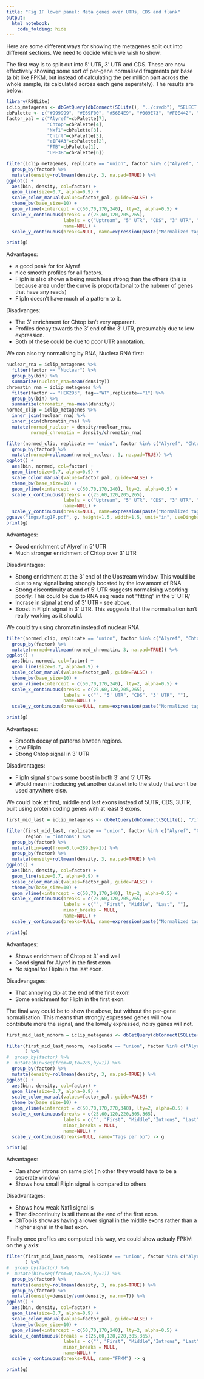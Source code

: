 ```yaml
---
title: "Fig 1F lower panel: Meta genes over UTRs, CDS and flank"
output: 
  html_notebook:
    code_folding: hide
---
```


Here are some different ways for showing the metagenes split out into different sections. We need to decide which we wish to show.

The first way is to split out into 5' UTR, 3' UTR and CDS. These are now effectively showing some sort of per-gene normalised fragments per base (a bit like FPKM, but instead of calculating the per million part across the whole sample, its calculated across each gene seperately).
The results are below:
```r
library(RSQLite)
iclip_metagenes <- dbGetQuery(dbConnect(SQLite(), "../csvdb"), "SELECT * FROM iclip_utrprofiles")
cbPalette <- c("#999999", "#E69F00", "#56B4E9", "#009E73", "#F0E442", "#0072B2", "#D55E00", "#CC79A7")
factor_pal = c("Alyref"=cbPalette[7],
               "Chtop"=cbPalette[4],
               "Nxf1"=cbPalette[8],
               "Cntrl"=cbPalette[3],
               "eIF4A3"=cbPalette[2],
               "PTB"=cbPalette[1],
               "UPF3B"=cbPalette[6])
```


```r
filter(iclip_metagenes, replicate == "union", factor %in% c("Alyref", "Chtop", "Nxf1", "FlipIn")) %>%
  group_by(factor) %>%
  mutate(density=rollmean(density, 3, na.pad=TRUE)) %>%
ggplot() +
  aes(bin, density, col=factor) +
  geom_line(size=0.7, alpha=0.9) + 
  scale_color_manual(values=factor_pal, guide=FALSE) +
  theme_bw(base_size=10) +
  geom_vline(xintercept = c(50,70,170,240), lty=2, alpha=0.5) +
  scale_x_continuous(breaks = c(25,60,120,205,265),
                     labels = c("Uptream", "5' UTR", "CDS", "3' UTR", "Downtream"),
                     name=NULL) +
  scale_y_continuous(breaks=NULL, name=expression(paste("Normalized tags ",bp^{-1}))) -> g

print(g)
```

Advantages:

 * a good peak for for Alyref 
 * nice smooth profiles for all factors. 
 * FlipIn is also shown a being much less strong than the others (this is because area under the curve is proportaitonal to the nubmer of genes that
have any reads)
 * FlipIn doesn't have much of a pattern to it. 
 
Disadvanges:

 * The 3' enrichment for Chtop isn't very apparent.
 * Profiles decay towards the 3' end of the 3' UTR, presumably due to low expression.
 * Both of these could be due to poor UTR annotation.


We can also try normalising by RNA, Nuclera RNA first:

```r
nuclear_rna = iclip_metagenes %>%
  filter(factor == "Nuclear") %>%
  group_by(bin) %>%
  summarize(nuclear_rna=mean(density))
chromatin_rna = iclip_metagenes %>%
  filter(factor == "HEK293", tag=="WT",replicate=="1") %>%
  group_by(bin) %>%
  summarize(chromatin_rna=mean(density))
normed_clip = iclip_metagenes %>%
  inner_join(nuclear_rna) %>% 
  inner_join(chromatin_rna) %>%
  mutate(normed_nuclear = density/nuclear_rna,
         normed_chromatin = density/chromatin_rna)
```

```r
filter(normed_clip, replicate == "union", factor %in% c("Alyref", "Chtop", "Nxf1", "FlipIn")) %>%
  group_by(factor) %>%
  mutate(normed=rollmean(normed_nuclear, 3, na.pad=TRUE)) %>%
ggplot() +
  aes(bin, normed, col=factor) +
  geom_line(size=0.7, alpha=0.9) + 
  scale_color_manual(values=factor_pal, guide=FALSE) +
  theme_bw(base_size=10) +
  geom_vline(xintercept = c(50,70,170,240), lty=2, alpha=0.5) +
  scale_x_continuous(breaks = c(25,60,120,205,265),
                     labels = c("Uptream", "5' UTR", "CDS", "3' UTR", "Downtream"),
                     name=NULL) +
  scale_y_continuous(breaks=NULL, name=expression(paste("Normalized tags ",bp^{-1}))) -> g
ggsave("imgs/fig1F.pdf", g, height=1.5, width=1.5, unit="in", useDingbats=FALSE)
print(g)
```

Advantages:

 * Good enrichment of Alyref in 5' UTR
 * Much stronger enrichment of Chtop over 3' UTR
 
Disadvantages:

 * Strong enrichment at the 3' end of the Upstream window. This would be due to any signal being strongly boosted by the low amont of RNA
 * Strong discontinuity at end of 5' UTR suggests normalising woorking poorly. This could be due to RNA seq reads not "fitting" in the 5' UTR/
 * Incrase in signal at end of 3' UTR - see above.
 * Boost in FlipIn signal in 3' UTR. This suggests that the normalisation isn't really working as it should. 
 
 We could try using chromatin instead of nuclear RNA.
```r
filter(normed_clip, replicate == "union", factor %in% c("Alyref", "Chtop", "Nxf1", "FlipIn")) %>%
  group_by(factor) %>%
  mutate(normed=rollmean(normed_chromatin, 3, na.pad=TRUE)) %>%
ggplot() +
  aes(bin, normed, col=factor) +
  geom_line(size=0.7, alpha=0.9) + 
  scale_color_manual(values=factor_pal, guide=FALSE) +
  theme_bw(base_size=10) +
  geom_vline(xintercept = c(50,70,170,240), lty=2, alpha=0.5) +
  scale_x_continuous(breaks = c(25,60,120,205,265),
                     labels = c("", "5' UTR", "CDS", "3' UTR", ""),
                     name=NULL) +
  scale_y_continuous(breaks=NULL, name=expression(paste("Normalized tags ",bp^{-1})))-> g

print(g)
```

Advantages:

* Smooth decay of patterns btween regions.
* Low FlipIn
* Strong Chtop signal in 3' UTR

Disadvantages:

* FlipIn signal shows some boost in both 3' and 5' UTRs
* Would mean introducing yet another dataset into the study that won't be used anywhere else.


We could look at first, middle and last exons instead of 5UTR, CDS, 3UTR, built using protein coding genes with at least 3 exons. 

```r
first_mid_last = iclip_metagenes <- dbGetQuery(dbConnect(SQLite(), "/ifs/projects/proj028/project_pipeline_iCLIP5/csvdb"), "SELECT * FROM iclip_firstmidlast")
```

```r
filter(first_mid_last, replicate == "union", factor %in% c("Alyref", "Chtop", "Nxf1", "FlipIn"),
       region != "introns") %>%
  group_by(factor) %>%
  mutate(bin=seq(from=0,to=289,by=1)) %>%
  group_by(factor) %>%
  mutate(density=rollmean(density, 3, na.pad=TRUE)) %>%
ggplot() +
  aes(bin, density, col=factor) +
  geom_line(size=0.7, alpha=0.9) + 
  scale_color_manual(values=factor_pal, guide=FALSE) +
  theme_bw(base_size=10) +
  geom_vline(xintercept = c(50,70,170,240), lty=2, alpha=0.5) +
  scale_x_continuous(breaks = c(25,60,120,205,265),
                     labels = c("", "First", "Middle", "Last", ""),
                     minor_breaks = NULL,
                     name=NULL) +
  scale_y_continuous(breaks=NULL, name=expression(paste("Normalized tags ",bp^{-1}))) -> g

print(g)
```

Advantages:

* Shows enrichment of Chtop at 3' end well
* Good signal for Alyref in the first exon
* No signal for FlipIni n the last exon. 

Disadvangages:

* That annoying dip at the end of the first exon!
* Some enrichment for FlipIn in the first exon.

The final way could be to show the above, but without the per-gene normalisation. This means that strongly expressed genes will now contribute more the signal, and the lowely expressed, noisy genes will not. 

```r
first_mid_last_nonorm = iclip_metagenes <- dbGetQuery(dbConnect(SQLite(), "/ifs/projects/proj028/project_pipeline_iCLIP5/csvdb"), "SELECT * FROM iclip_firstmidlast_nonorm")
```

```r
filter(first_mid_last_nonorm, replicate == "union", factor %in% c("Alyref", "Chtop", "Nxf1", "FlipIn"),
       ) %>%
#  group_by(factor) %>%
#  mutate(bin=seq(from=0,to=289,by=1)) %>%
  group_by(factor) %>%
  mutate(density=rollmean(density, 3, na.pad=TRUE)) %>%
ggplot() +
  aes(bin, density, col=factor) +
  geom_line(size=0.7, alpha=0.9) + 
  scale_color_manual(values=factor_pal, guide=FALSE) +
  theme_bw(base_size=10) +
  geom_vline(xintercept = c(50,70,170,270,340), lty=2, alpha=0.5) +
  scale_x_continuous(breaks = c(25,60,120,220,305,365),
                     labels = c("", "First", "Middle","Introns", "Last", ""),
                     minor_breaks = NULL,
                     name=NULL) +
  scale_y_continuous(breaks=NULL, name="Tags per bp") -> g

print(g)

```

Advantages:

* Can show introns on same plot (in other they would have to be a seperate window)
* Shows how small FlipIn signal is compared to others

Disadvantages:

* Shows how weak Nxf1 signal is
* That discontinuity is stil there at the end of the first exon.
* ChTop is show as having a lower signal in the middle exons rather than a higher signal in the last exon.

Finally once profiles are computed this way, we could show actualy FPKM on the y axis:

```r
filter(first_mid_last_nonorm, replicate == "union", factor %in% c("Alyref", "Chtop", "Nxf1", "FlipIn"),
       ) %>%
#  group_by(factor) %>%
#  mutate(bin=seq(from=0,to=289,by=1)) %>%
  group_by(factor) %>%
  mutate(density=rollmean(density, 3, na.pad=TRUE)) %>%
  group_by(factor) %>%
  mutate(density=density/sum(density, na.rm=T)) %>% 
ggplot() +
  aes(bin, density, col=factor) +
  geom_line(size=0.7, alpha=0.9) + 
  scale_color_manual(values=factor_pal, guide=FALSE) +
  theme_bw(base_size=10) +
  geom_vline(xintercept = c(50,70,170,240), lty=2, alpha=0.5) +
 scale_x_continuous(breaks = c(25,60,120,220,305,365),
                     labels = c("", "First", "Middle","Introns", "Last", ""),
                     minor_breaks = NULL,
                     name=NULL) +
  scale_y_continuous(breaks=NULL, name="FPKM") -> g

print(g)

```

  


